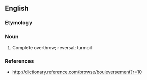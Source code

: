 ==English==

===Etymology===
{{bor|en|fr|}}

===Noun===
{{en-noun}}

# Complete overthrow; reversal; turmoil

===References===
* http://dictionary.reference.com/browse/bouleversement?r=10